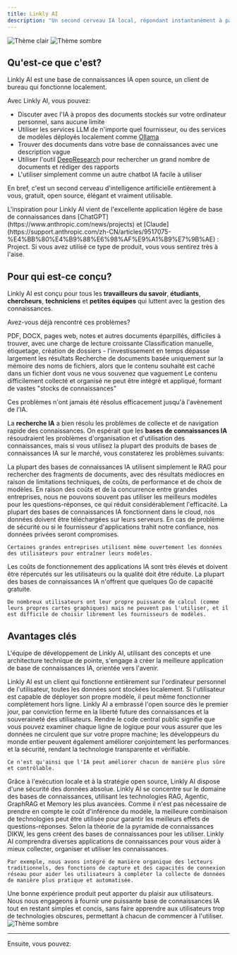 ```yaml
---
title: Linkly AI
description: "Un second cerveau IA local, répondant instantanément à partir de vos fichiers."
---
```


<img
  className="block dark:hidden"
  src="/images/hero-light.webp"
  alt="Thème clair"
/>
<img
  className="hidden dark:block"
  src="/images/hero-dark.webp"
  alt="Thème sombre"
/>

## Qu'est-ce que c'est?

Linkly AI est une base de connaissances IA open source, un client de bureau qui fonctionne localement.

Avec Linkly AI, vous pouvez:

- Discuter avec l'IA à propos des documents stockés sur votre ordinateur personnel, sans aucune limite
- Utiliser les services LLM de n'importe quel fournisseur, ou des services de modèles déployés localement comme [Ollama](https://ollama.com/)
- Trouver des documents dans votre base de connaissances avec une description vague
- Utiliser l'outil [DeepResearch](https://openai.com/index/introducing-deep-research/) pour rechercher un grand nombre de documents et rédiger des rapports
- L'utiliser simplement comme un autre chatbot IA facile à utiliser

En bref, c'est un second cerveau d'intelligence artificielle entièrement à vous, gratuit, open source, élégant et vraiment utilisable.

<Tip>
  L'inspiration pour Linkly AI vient de l'excellente application légère de base de connaissances dans [ChatGPT](https://www.anthropic.com/news/projects)
  et
  [Claude](https://support.anthropic.com/zh-CN/articles/9517075-%E4%BB%80%E4%B9%88%E6%98%AF%E9%A1%B9%E7%9B%AE) : Project.
  Si vous avez utilisé ce type de produit, vous vous sentirez très à l'aise.
</Tip>

## Pour qui est-ce conçu?

Linkly AI est conçu pour tous les **travailleurs du savoir**, **étudiants**, **chercheurs**, **techniciens** et **petites équipes** qui luttent avec la gestion des connaissances.

Avez-vous déjà rencontré ces problèmes?

<CardGroup cols={2}>
  <Card title="Prolifération de fragments d'information" icon="file-lines" iconType="duotone">
    PDF, DOCX, pages web, notes et autres documents éparpillés, difficiles à trouver, avec une charge de lecture croissante
  </Card>
  <Card title="Organisation des connaissances chronophage" icon="folder-tree" iconType="duotone">
    Classification manuelle, étiquetage, création de dossiers - l'investissement en temps dépasse largement les résultats
  </Card>
  <Card title="Recherche inefficace" icon="magnifying-glass" iconType="duotone">
    Recherche de documents basée uniquement sur la mémoire des noms de fichiers, alors que le contenu souhaité est caché dans un fichier dont vous ne vous souvenez que vaguement
  </Card>
  <Card title="Difficulté d'utilisation des connaissances, devenant un 'hamster de connaissances'" icon="box-archive" iconType="duotone">
    Le contenu difficilement collecté et organisé ne peut être intégré et appliqué, formant de vastes "stocks de connaissances"
  </Card>
</CardGroup>

Ces problèmes n'ont jamais été résolus efficacement jusqu'à l'avènement de l'IA.

La **recherche IA** a bien résolu les problèmes de collecte et de navigation rapide des connaissances. On espérait que les **bases de connaissances IA** résoudraient les problèmes d'organisation et d'utilisation des connaissances, mais si vous utilisez la plupart des produits de bases de connaissances IA sur le marché, vous constaterez les problèmes suivants:

<AccordionGroup>
  <Accordion title="Réponses imprécises, hallucinations importantes">
    La plupart des bases de connaissances IA utilisent simplement le RAG pour rechercher des fragments de documents, avec des résultats médiocres en raison de limitations techniques, de coûts, de performance et de choix de modèles.
  </Accordion>
  <Accordion title="Choix de modèles limité">
    En raison des coûts et de la concurrence entre grandes entreprises, nous ne pouvons souvent pas utiliser les meilleurs modèles pour les questions-réponses, ce qui réduit considérablement l'efficacité.
  </Accordion>
  <Accordion title="Confidentialité des données préoccupante">
    La plupart des bases de connaissances IA fonctionnent dans le cloud, nos données doivent être téléchargées sur leurs serveurs. En cas de problème de sécurité ou si le fournisseur d'applications trahit notre confiance, nos données privées seront compromises.

    Certaines grandes entreprises utilisent même ouvertement les données des utilisateurs pour entraîner leurs modèles.

  </Accordion>
  <Accordion title="Capacité limitée, coûts élevés">
    Les coûts de fonctionnement des applications IA sont très élevés et doivent être répercutés sur les utilisateurs ou la qualité doit être réduite. La plupart des bases de connaissances IA n'offrent que quelques Go de capacité gratuite.
    
    De nombreux utilisateurs ont leur propre puissance de calcul (comme leurs propres cartes graphiques) mais ne peuvent pas l'utiliser, et il est difficile de choisir librement les fournisseurs de modèles.
  </Accordion>
</AccordionGroup>

## Avantages clés

L'équipe de développement de Linkly AI, utilisant des concepts et une architecture technique de pointe, s'engage à créer la meilleure application de base de connaissances IA, orientée vers l'avenir.

<CardGroup cols={1}>
  <Card title="Priorité au local" icon="laptop" horizontal="horizontal" iconType="duotone">
    Linkly AI est un client qui fonctionne entièrement sur l'ordinateur personnel de l'utilisateur, toutes les données sont stockées localement. Si l'utilisateur est capable de déployer son propre modèle, il peut même fonctionner complètement hors ligne.
  </Card>
  <Card title="Open source" icon="github" horizontal="horizontal" iconType="duotone">
    Linkly AI a embrassé l'open source dès le premier jour, par conviction ferme en la liberté future des connaissances et la souveraineté des utilisateurs. Rendre le code central public signifie que vous pouvez examiner chaque ligne de logique pour vous assurer que les données ne circulent que sur votre propre machine; les développeurs du monde entier peuvent également améliorer conjointement les performances et la sécurité, rendant la technologie transparente et vérifiable.

    Ce n'est qu'ainsi que l'IA peut améliorer chacun de manière plus sûre et contrôlable.

  </Card>
  <Card title="Sécurité des données" icon="shield-check" horizontal="horizontal" iconType="duotone">
    Grâce à l'exécution locale et à la stratégie open source, Linkly AI dispose d'une sécurité des données absolue.
  </Card>
  <Card title="Plus précis" icon="bullseye" horizontal="horizontal" iconType="duotone">
    Linkly AI se concentre sur le domaine des bases de connaissances, utilisant les technologies RAG, Agentic, GraphRAG et Memory les plus avancées. Comme il n'est pas nécessaire de prendre en compte le coût d'inférence du modèle, la meilleure combinaison de technologies peut être utilisée pour garantir les meilleurs effets de questions-réponses.
  </Card>
  <Card title="Applications de connaissances riches" icon="brain" horizontal="horizontal" iconType="duotone">
    Selon la théorie de la pyramide de connaissances DIKW, les gens créent des bases de connaissances pour les utiliser. Linkly AI comprendra diverses applications de connaissances pour vous aider à mieux collecter, organiser et utiliser les connaissances.

    Par exemple, nous avons intégré de manière organique des lecteurs traditionnels, des fonctions de capture et des capacités de connexion réseau pour aider les utilisateurs à compléter la collecte de données de manière plus pratique et automatisée.

  </Card>
  <Card title="Expérience utilisateur de premier ordre" icon="star" horizontal="horizontal" iconType="duotone">
    Une bonne expérience produit peut apporter du plaisir aux utilisateurs. Nous nous engageons à fournir une puissante base de connaissances IA tout en restant simples et concis, sans faire apprendre aux utilisateurs trop de technologies obscures, permettant à chacun de commencer à l'utiliser.
  </Card>
</CardGroup>
<Frame>
<img
  className=""
  src="/images/gallery01.webp"
  alt="Thème sombre"
/>
</Frame>

---

Ensuite, vous pouvez:

<CardGroup cols={2}>
  <Card
    title="Comment commencer à utiliser?"
    icon="plane"
    iconType="duotone"
    horizontal="horizontal"
  ></Card>
  <Card
    title="Rejoindre la liste d'attente"
    icon="hourglass-start"
    iconType="duotone"
    horizontal="horizontal"
  ></Card>
</CardGroup> 